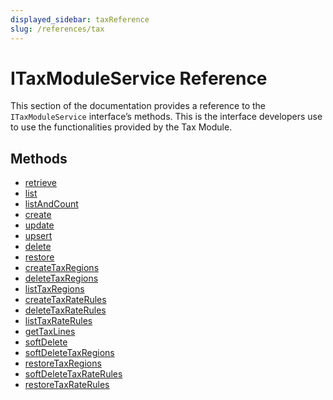 ```yaml
---
displayed_sidebar: taxReference
slug: /references/tax
---
```



# ITaxModuleService Reference

This section of the documentation provides a reference to the `ITaxModuleService` interface’s methods. This is the interface developers use to use the functionalities provided by the Tax Module.

## Methods

- [retrieve](../ITaxModuleService/methods/tax.ITaxModuleService.retrieve.mdx)
- [list](../ITaxModuleService/methods/tax.ITaxModuleService.list.mdx)
- [listAndCount](../ITaxModuleService/methods/tax.ITaxModuleService.listAndCount.mdx)
- [create](../ITaxModuleService/methods/tax.ITaxModuleService.create.mdx)
- [update](../ITaxModuleService/methods/tax.ITaxModuleService.update.mdx)
- [upsert](../ITaxModuleService/methods/tax.ITaxModuleService.upsert.mdx)
- [delete](../ITaxModuleService/methods/tax.ITaxModuleService.delete.mdx)
- [restore](../ITaxModuleService/methods/tax.ITaxModuleService.restore.mdx)
- [createTaxRegions](../ITaxModuleService/methods/tax.ITaxModuleService.createTaxRegions.mdx)
- [deleteTaxRegions](../ITaxModuleService/methods/tax.ITaxModuleService.deleteTaxRegions.mdx)
- [listTaxRegions](../ITaxModuleService/methods/tax.ITaxModuleService.listTaxRegions.mdx)
- [createTaxRateRules](../ITaxModuleService/methods/tax.ITaxModuleService.createTaxRateRules.mdx)
- [deleteTaxRateRules](../ITaxModuleService/methods/tax.ITaxModuleService.deleteTaxRateRules.mdx)
- [listTaxRateRules](../ITaxModuleService/methods/tax.ITaxModuleService.listTaxRateRules.mdx)
- [getTaxLines](../ITaxModuleService/methods/tax.ITaxModuleService.getTaxLines.mdx)
- [softDelete](../ITaxModuleService/methods/tax.ITaxModuleService.softDelete.mdx)
- [softDeleteTaxRegions](../ITaxModuleService/methods/tax.ITaxModuleService.softDeleteTaxRegions.mdx)
- [restoreTaxRegions](../ITaxModuleService/methods/tax.ITaxModuleService.restoreTaxRegions.mdx)
- [softDeleteTaxRateRules](../ITaxModuleService/methods/tax.ITaxModuleService.softDeleteTaxRateRules.mdx)
- [restoreTaxRateRules](../ITaxModuleService/methods/tax.ITaxModuleService.restoreTaxRateRules.mdx)
